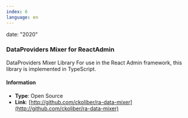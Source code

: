 ```yaml
---
index: 6
language: en
---
```


date: "2020"

### DataProviders Mixer for ReactAdmin

DataProviders Mixer Library For use in the React Admin framework, this library is implemented in TypeScript.

#### Information

-   **Type**: Open Source
-   **Link**: [http://github.com/ckoliber/ra-data-mixer](http://github.com/ckoliber/ra-data-mixer)
